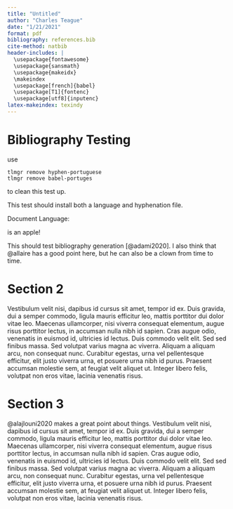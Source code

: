 ```yaml
---
title: "Untitled"
author: "Charles Teague"
date: "1/21/2021"
format: pdf
bibliography: references.bib
cite-method: natbib
header-includes: |
  \usepackage{fontawesome}
  \usepackage{sansmath}
  \usepackage{makeidx}
  \makeindex
  \usepackage[french]{babel}
  \usepackage[T1]{fontenc}
  \usepackage[utf8]{inputenc}
latex-makeindex: texindy
---
```


# Bibliography Testing

use

    tlmgr remove hyphen-portuguese
    tlmgr remove babel-portuges

to clean this test up.

This test should install both a language and hyphenation file.

Document Language: \languagename

\faApple is an apple!

\faicon{audio-description}

This should test bibliography \index{Bibliography} generation [@adami2020]. I also think that @allaire has a good point here, but he can also be a clown \index{Clowns} from time to time.

```{=tex}
\begin{sansmath}

$$
A^2 + B^2 = C^2
$$

\end{sansmath}
\newpage
```
# Section 2

Vestibulum \index{Latin}velit nisi, dapibus id cursus sit amet, tempor id ex. Duis gravida, dui a semper commodo, ligula mauris efficitur leo, mattis porttitor dui dolor vitae leo. Maecenas ullamcorper, nisi viverra consequat elementum, augue risus porttitor lectus, in accumsan nulla nibh id sapien. Cras augue odio, venenatis in euismod id, ultricies id lectus. Duis commodo velit elit. Sed sed finibus massa. Sed volutpat varius magna ac viverra. Aliquam a aliquam arcu, non consequat nunc. Curabitur egestas, urna vel pellentesque efficitur, elit justo viverra urna, et posuere urna nibh id purus. Praesent accumsan molestie sem, at feugiat\index{feugiat} velit aliquet ut. Integer libero felis, volutpat non eros vitae, lacinia venenatis risus.

\newpage

# Section 3

@alajlouni2020 makes a great point about things\index{things}. Vestibulum velit nisi, dapibus id cursus sit amet, tempor id ex. Duis gravida, dui a semper commodo, ligula mauris efficitur leo, mattis porttitor dui dolor vitae leo. Maecenas\index{Maecenas} ullamcorper, nisi viverra consequat elementum, augue risus porttitor lectus, in accumsan nulla nibh id sapien. Cras augue odio, venenatis in euismod id, ultricies id lectus. Duis commodo velit elit. Sed sed finibus massa. Sed volutpat varius magna ac viverra. Aliquam a aliquam arcu, non consequat nunc. Curabitur egestas, urna vel pellentesque efficitur, elit justo viverra urna, et posuere urna nibh id purus. Praesent accumsan molestie sem, at feugiat velit aliquet ut. Integer libero felis, volutpat non eros vitae, lacinia venenatis risus.

\newpage

\printindex
